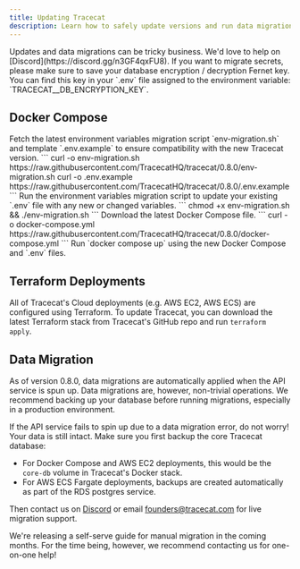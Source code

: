 ```yaml
---
title: Updating Tracecat
description: Learn how to safely update versions and run data migrations.
---
```


<Note>
Updates and data migrations can be tricky business. We'd love to help on [Discord](https://discord.gg/n3GF4qxFU8).
</Note>

<Warning>
If you want to migrate secrets, please make sure to save your database encryption / decryption Fernet key.
You can find this key in your `.env` file assigned to the environment variable: `TRACECAT__DB_ENCRYPTION_KEY`.
</Warning>

## Docker Compose

<Steps>
  <Step title="Download latest environment variables migration script and template">
    Fetch the latest environment variables migration script `env-migration.sh`
    and template `.env.example` to ensure compatibility with the new Tracecat version.
    ```
    curl -o env-migration.sh https://raw.githubusercontent.com/TracecatHQ/tracecat/0.8.0/env-migration.sh
    curl -o .env.example https://raw.githubusercontent.com/TracecatHQ/tracecat/0.8.0/.env.example
    ```
  </Step>
  <Step title="Execute environment variables migration">
    Run the environment variables migration script to update your existing `.env` file with any new or changed variables.
    ```
    chmod +x env-migration.sh && ./env-migration.sh
    ```
  </Step>
  <Step title="Update Docker Compose Configuration">
    Download the latest Docker Compose file.
    ```
    curl -o docker-compose.yml https://raw.githubusercontent.com/TracecatHQ/tracecat/0.8.0/docker-compose.yml
    ```
  </Step>
  <Step title="Restart Tracecat">
    Run `docker compose up` using the new Docker Compose and `.env` files.
  </Step>
</Steps>

## Terraform Deployments

All of Tracecat's Cloud deployments (e.g. AWS EC2, AWS ECS) are configured using Terraform.
To update Tracecat, you can download the latest Terraform stack from Tracecat's GitHub repo and run `terraform apply`.

## Data Migration

As of version 0.8.0, data migrations are automatically applied when the API service is spun up.
Data migrations are, however, non-trivial operations.
We recommend backing up your database before running migrations, especially in a production environment.

<Note>
If the API service fails to spin up due to a data migration error, do not worry!
Your data is still intact. Make sure you first backup the core Tracecat database:

- For Docker Compose and AWS EC2 deployments, this would be the `core-db` volume in Tracecat's Docker stack.
- For AWS ECS Fargate deployments, backups are created automatically as part of the RDS postgres service.

Then contact us on [Discord](https://discord.gg/n3GF4qxFU8) or email [founders@tracecat.com](mailto:founders@tracecat.com) for live migration support.

We're releasing a self-serve guide for manual migration in the coming months.
For the time being, however, we recommend contacting us for one-on-one help!
</Note>
